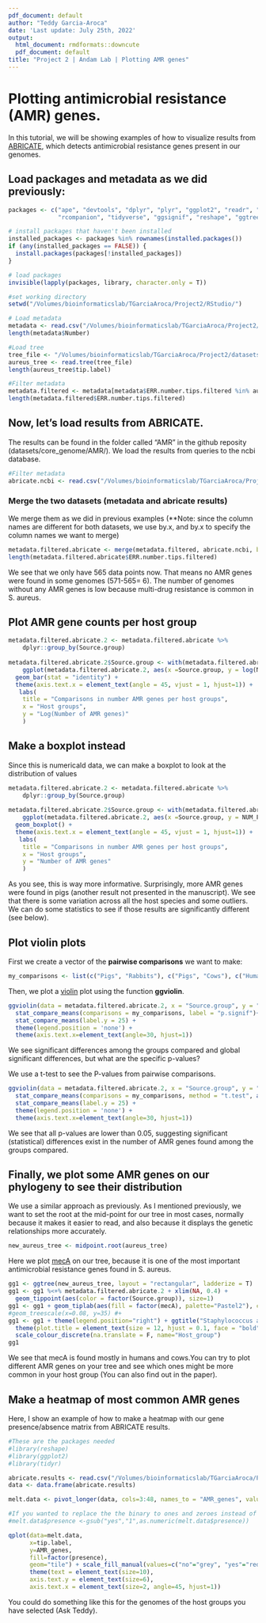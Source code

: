 ```yaml
---
pdf_document: default
author: "Teddy Garcia-Aroca"
date: 'Last update: July 25th, 2022'
output:
  html_document: rmdformats::downcute
  pdf_document: default
title: "Project 2 | Andam Lab | Plotting AMR genes"
---
```


# Plotting antimicrobial resistance (AMR) genes.

In this tutorial, we will be showing examples of how to visualize results from [ABRICATE](https://github.com/tseemann/abricate), which detects antimicrobial resistance genes present in our genomes.

## Load packages and metadata as we did previously:
  
```r
packages <- c("ape", "devtools", "dplyr", "plyr", "ggplot2", "readr", "ggpubr",
              "rcompanion", "tidyverse", "ggsignif", "reshape", "ggtree", "phytools", "gridExtra")

# install packages that haven't been installed
installed_packages <- packages %in% rownames(installed.packages())
if (any(installed_packages == FALSE)) {
  install.packages(packages[!installed_packages])
}

# load packages
invisible(lapply(packages, library, character.only = T))

#set working directory
setwd("/Volumes/bioinformaticslab/TGarciaAroca/Project2/RStudio/")

# Load metadata
metadata <- read.csv("/Volumes/bioinformaticslab/TGarciaAroca/Project2/metadata/metadata.csv", sep=",", header=T)
length(metadata$Number)

#Load tree
tree_file <- "/Volumes/bioinformaticslab/TGarciaAroca/Project2/datasets/core_genome/raxml/RAxML_bestTree.aureus_raxml_out"
aureus_tree <- read.tree(tree_file)
length(aureus_tree$tip.label)

#Filter metadata
metadata.filtered <- metadata[metadata$ERR.number.tips.filtered %in% aureus_tree$tip.label,] #Extract 
length(metadata.filtered$ERR.number.tips.filtered)

```

## Now, let's load results from ABRICATE.

The results can be found in the folder called "AMR" in the github reposity (datasets/core_genome/AMR/). We load the results from queries to the ncbi database.

```r
#Filter metadata
abricate.ncbi <- read.csv("/Volumes/bioinformaticslab/TGarciaAroca/Project2/datasets/core_genome/AMR/abricate/ncbi/abricate_ncbi_results.summary.mod.csv")
```

### Merge the two datasets (metadata and abricate results)

We merge them as we did in previous examples (**Note: since the column names are different for both datasets, we use by.x, and by.x to specify the column names we want to merge)

```r
metadata.filtered.abricate <- merge(metadata.filtered, abricate.ncbi, by.x="ERR.number.tips.filtered", by.y="tip.label")
length(metadata.filtered.abricate$ERR.number.tips.filtered)
```

We see that we only have 565 data points now. That means no AMR genes were found in some genomes (571-565= 6). The number of genomes without any AMR genes is low because multi-drug resistance is common in S. aureus.


## Plot AMR gene counts per host group

```r
metadata.filtered.abricate.2 <- metadata.filtered.abricate %>% 
	dplyr::group_by(Source.group)
	
metadata.filtered.abricate.2$Source.group <- with(metadata.filtered.abricate.2, reorder(Source.group, -NUM_FOUND))
	ggplot(metadata.filtered.abricate.2, aes(x =Source.group, y = log(NUM_FOUND), fill=Source.group)) + 
  geom_bar(stat = "identity") +
  theme(axis.text.x = element_text(angle = 45, vjust = 1, hjust=1)) + 
   labs(
    title = "Comparisons in number AMR genes per host groups",
    x = "Host groups",
    y = "Log(Number of AMR genes)"
    )
```

## Make a boxplot instead

Since this is numericald data, we can make a boxplot to look at the distribution of values

```r
metadata.filtered.abricate.2 <- metadata.filtered.abricate %>% 
	dplyr::group_by(Source.group)
	
metadata.filtered.abricate.2$Source.group <- with(metadata.filtered.abricate.2, reorder(Source.group, -NUM_FOUND))
	ggplot(metadata.filtered.abricate.2, aes(x =Source.group, y = NUM_FOUND, fill=Source.group)) + 
  geom_boxplot() +
  theme(axis.text.x = element_text(angle = 45, vjust = 1, hjust=1)) + 
   labs(
    title = "Comparisons in number AMR genes per host groups",
    x = "Host groups",
    y = "Number of AMR genes"
    )
```

As you see, this is way more informative. Surprisingly, more AMR genes were found in pigs (another result not presented in the manuscript). We see that there is some variation across all the host species and some outliers. We can do some statistics to see if those results are significantly different (see below).

## Plot violin plots

First we create a vector of the **pairwise comparisons** we want to make:

```r
my_comparisons <- list(c("Pigs", "Rabbits"), c("Pigs", "Cows"), c("Human", "Cows"), c("Human", "Monkey") )
```

Then, we plot a [violin](https://mode.com/blog/violin-plot-examples/) plot using the function **ggviolin**.

```r
ggviolin(data = metadata.filtered.abricate.2, x = "Source.group", y = "NUM_FOUND", fill = "NUM_FOUND", color="Source.group", add = "boxplot", add.params = list(fill = "white"))+
  stat_compare_means(comparisons = my_comparisons, label = "p.signif")+ # Add significance levels
  stat_compare_means(label.y = 25) +                                      # Add global the p-value 
  theme(legend.position = 'none') +
  theme(axis.text.x=element_text(angle=30, hjust=1))
```

We see significant differences among the groups compared and global significant differences, but what are the specific p-values?

We use a t-test to see the P-values from pairwise comparisons.

```r
ggviolin(data = metadata.filtered.abricate.2, x = "Source.group", y = "NUM_FOUND", fill = "NUM_FOUND", color="Source.group", add = "boxplot", add.params = list(fill = "white"))+
  stat_compare_means(comparisons = my_comparisons, method = "t.test", aes(label=..p.adj..))+ # Add significance levels
  stat_compare_means(label.y = 25) +                                      # Add global the p-value 
  theme(legend.position = 'none') +
  theme(axis.text.x=element_text(angle=30, hjust=1))
```

We see that all p-values are lower than 0.05, suggesting significant (statistical) differences exist in the number of AMR genes found among the groups compared.


## Finally, we plot some AMR genes on our **phylogeny** to see their distribution

We use a similar approach as previously. As I mentioned previously, we want to set the root at the mid-point for our tree in most cases, normally because it makes it easier to read, and also because it displays the genetic relationships more accurately.

```r
new_aureus_tree <- midpoint.root(aureus_tree)
```

Here we plot [mecA](https://www.ncbi.nlm.nih.gov/pmc/articles/PMC139644/pdf/0335.pdf) on our tree, because it is one of the most important antimicrobial resistance genes found in S. aureus.

```r
gg1 <- ggtree(new_aureus_tree, layout = "rectangular", ladderize = T) 
gg1 <- gg1 %<+% metadata.filtered.abricate.2 + xlim(NA, 0.4) +
  geom_tippoint(aes(color = factor(Source.group)), size=1) 
gg1 <- gg1 + geom_tiplab(aes(fill = factor(mecA), palette="Pastel2"), color = "black", geom = "label", label.padding = unit(0.15, "lines"), label.size = 0, size=0.2, align=TRUE, family='mono', linetype = "dotted", linesize = .2)
#geom_treescale(x=0.08, y=35) #+
gg1 <- gg1 + theme(legend.position="right") + ggtitle("Staphylococcus aureus 571 genomes") +
  theme(plot.title = element_text(size = 12, hjust = 0.1, face = "bold")) +
  scale_colour_discrete(na.translate = F, name="Host_group") 
gg1
```

We see that mecA is found mostly in humans and cows.You can try to plot different AMR genes on your tree and see which ones might be more common in your host group (You can also find out in the paper).


## Make a heatmap of most common AMR genes

Here, I show an example of how to make a heatmap with our gene presence/absence matrix from ABRICATE results.

```r
#These are the packages needed
#library(reshape)
#library(ggplot2)
#library(tidyr)

abricate.results <- read.csv("/Volumes/bioinformaticslab/TGarciaAroca/Project2/datasets/core_genome/AMR/abricate/ncbi/abricate_ncbi_results.summary.mod.v2.csv", header = T)
data <- data.frame(abricate.results)

melt.data <- pivot_longer(data, cols=3:48, names_to = "AMR_genes", values_to = "presence")

#If you wanted to replace the the binary to ones and zeroes instead of "yes" and "no":
#melt.data$presence <-gsub("yes","1",as.numeric(melt.data$presence))

qplot(data=melt.data,
      x=tip.label,
      y=AMR_genes,
      fill=factor(presence),
      geom="tile") + scale_fill_manual(values=c("no"="grey", "yes"="red")) +
      theme(text = element_text(size=10),
      axis.text.y = element_text(size=6),
      axis.text.x = element_text(size=2, angle=45, hjust=1))
```

You could do something like this for the genomes of the host groups you have selected (Ask Teddy).
